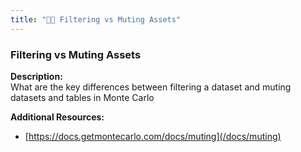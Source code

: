 ```yaml
---
title: "🧑‍🎓 Filtering vs Muting Assets"
---
```


### Filtering vs Muting Assets

**Description:**  
What are the key differences between filtering a dataset and muting datasets and tables in Monte Carlo

**Additional Resources:** 

* [https://docs.getmontecarlo.com/docs/muting](/docs/muting)